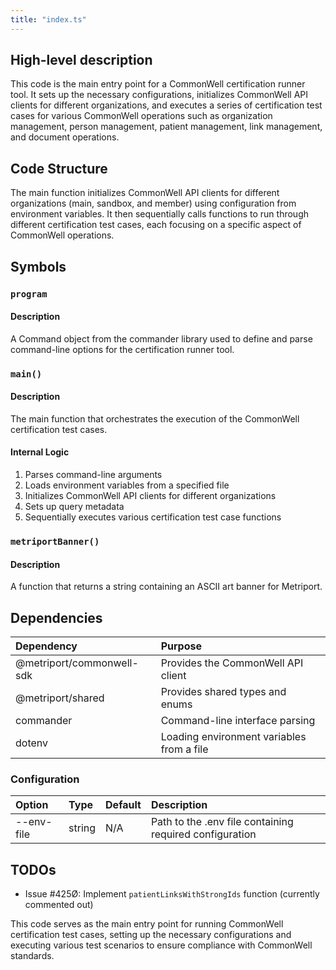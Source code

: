 ```yaml
---
title: "index.ts"
---
```


## High-level description
This code is the main entry point for a CommonWell certification runner tool. It sets up the necessary configurations, initializes CommonWell API clients for different organizations, and executes a series of certification test cases for various CommonWell operations such as organization management, person management, patient management, link management, and document operations.

## Code Structure
The main function initializes CommonWell API clients for different organizations (main, sandbox, and member) using configuration from environment variables. It then sequentially calls functions to run through different certification test cases, each focusing on a specific aspect of CommonWell operations.

## Symbols

### `program`
#### Description
A Command object from the commander library used to define and parse command-line options for the certification runner tool.

### `main()`
#### Description
The main function that orchestrates the execution of the CommonWell certification test cases.

#### Internal Logic
1. Parses command-line arguments
2. Loads environment variables from a specified file
3. Initializes CommonWell API clients for different organizations
4. Sets up query metadata
5. Sequentially executes various certification test case functions

### `metriportBanner()`
#### Description
A function that returns a string containing an ASCII art banner for Metriport.

## Dependencies
| Dependency | Purpose |
|:-----------|:--------|
| @metriport/commonwell-sdk | Provides the CommonWell API client |
| @metriport/shared | Provides shared types and enums |
| commander | Command-line interface parsing |
| dotenv | Loading environment variables from a file |

### Configuration
| Option | Type | Default | Description |
|:-------|:-----|:--------|:------------|
| --env-file | string | N/A | Path to the .env file containing required configuration |

## TODOs
- Issue #425Ø: Implement `patientLinksWithStrongIds` function (currently commented out)

This code serves as the main entry point for running CommonWell certification test cases, setting up the necessary configurations and executing various test scenarios to ensure compliance with CommonWell standards.